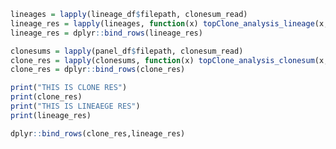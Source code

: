 

```r
lineages = lapply(lineage_df$filepath, clonesum_read)
lineage_res = lapply(lineages, function(x) topClone_analysis_lineage(x, i=1,j=5))
lineage_res = dplyr::bind_rows(lineage_res)
```

```r
clonesums = lapply(panel_df$filepath, clonesum_read)
clone_res = lapply(clonesums, function(x) topClone_analysis_clonesum(x, i=1,j=5))
clone_res = dplyr::bind_rows(clone_res)
```


```r
print("THIS IS CLONE RES")
print(clone_res)
print("THIS IS LINEAEGE RES")
print(lineage_res)

dplyr::bind_rows(clone_res,lineage_res)
```
